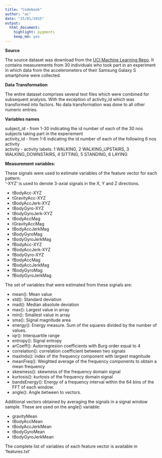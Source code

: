 ```yaml
---
title: "Codebook"
author: "ac"
date: "25/01/2015"
output:
  html_document:
    highlight: pygments
    keep_md: yes
---
```

**Source**    

The source dataset was download from the [UCI Machine Learning Repo]("http://archive.ics.uci.edu/ml/datasets/Human+Activity+Recognition+Using+Smartphones"). It contains measurements from 30 individuals who took part in an experiment in which data from the accelerometers of their Samsung Galaxy S smartphone were collected.

**Data Transformation**    

The entire dataset comprises several text files which were combined for subsequent analysis. With the exception of activity_id which was transformed into factors. No data transformation was done to all other numeric entries. 

**Variables names**   

subject_id - from 1-30 indicating the id number of each of the 30 nos subjects taking part in the experiement     
activity_id - from 1-6 indicating the id number of each of the following 6 nos activity    
activity - activity labels: 1 WALKING, 2 WALKING_UPSTAIRS, 3 WALKING_DOWNSTAIRS, 4 SITTING, 5 STANDING, 6 LAYING    
                
**Measurement variables:**    

These signals were used to estimate variables of the feature vector for each pattern:  
'-XYZ' is used to denote 3-axial signals in the X, Y and Z directions.

* tBodyAcc-XYZ
* tGravityAcc-XYZ
* tBodyAccJerk-XYZ
* tBodyGyro-XYZ
* tBodyGyroJerk-XYZ
* tBodyAccMag
* tGravityAccMag
* tBodyAccJerkMag
* tBodyGyroMag
* tBodyGyroJerkMag
* fBodyAcc-XYZ
* fBodyAccJerk-XYZ
* fBodyGyro-XYZ
* fBodyAccMag
* fBodyAccJerkMag
* fBodyGyroMag
* fBodyGyroJerkMag

The set of variables that were estimated from these signals are: 

* mean(): Mean value
* std(): Standard deviation
* mad(): Median absolute deviation 
* max(): Largest value in array
* min(): Smallest value in array
* sma(): Signal magnitude area
* energy(): Energy measure. Sum of the squares divided by the number of values. 
* iqr(): Interquartile range 
* entropy(): Signal entropy
* arCoeff(): Autorregresion coefficients with Burg order equal to 4
* correlation(): correlation coefficient between two signals
* maxInds(): index of the frequency component with largest magnitude
* meanFreq(): Weighted average of the frequency components to obtain a mean frequency
* skewness(): skewness of the frequency domain signal 
* kurtosis(): kurtosis of the frequency domain signal 
* bandsEnergy(): Energy of a frequency interval within the 64 bins of the FFT of each window.
* angle(): Angle between to vectors.

Additional vectors obtained by averaging the signals in a signal window sample. These are used on the angle() variable:

* gravityMean
* tBodyAccMean
* tBodyAccJerkMean
* tBodyGyroMean
* tBodyGyroJerkMean

The complete list of variables of each feature vector is available in 'features.txt'

